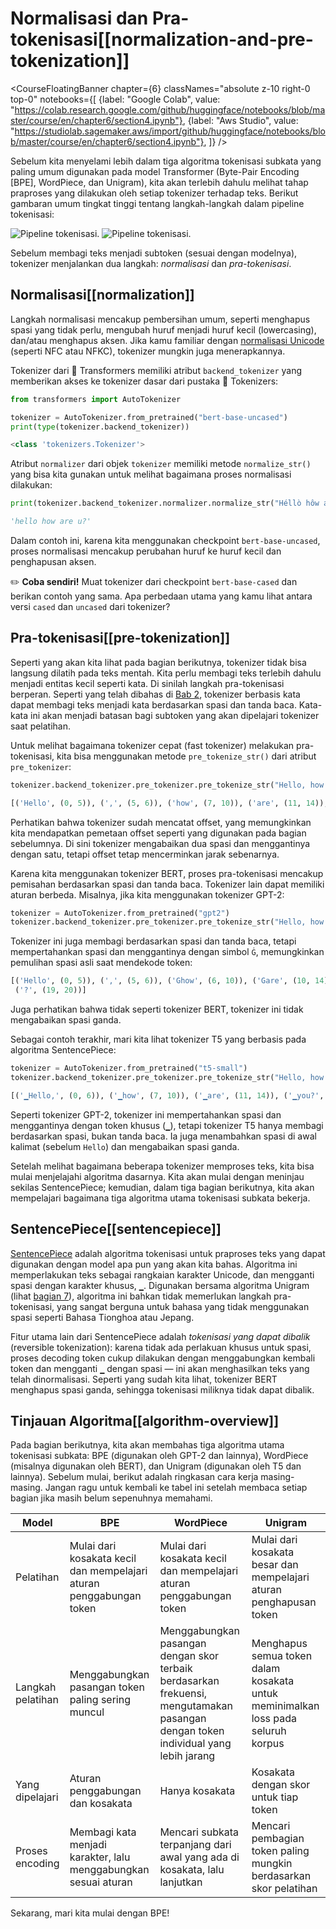 # Normalisasi dan Pra-tokenisasi[[normalization-and-pre-tokenization]]

<CourseFloatingBanner chapter={6}
  classNames="absolute z-10 right-0 top-0"
  notebooks={[
    {label: "Google Colab", value: "https://colab.research.google.com/github/huggingface/notebooks/blob/master/course/en/chapter6/section4.ipynb"},
    {label: "Aws Studio", value: "https://studiolab.sagemaker.aws/import/github/huggingface/notebooks/blob/master/course/en/chapter6/section4.ipynb"},
]} />

Sebelum kita menyelami lebih dalam tiga algoritma tokenisasi subkata yang paling umum digunakan pada model Transformer (Byte-Pair Encoding [BPE], WordPiece, dan Unigram), kita akan terlebih dahulu melihat tahap praproses yang dilakukan oleh setiap tokenizer terhadap teks. Berikut gambaran umum tingkat tinggi tentang langkah-langkah dalam pipeline tokenisasi:

<div class="flex justify-center">
<img class="block dark:hidden" src="https://huggingface.co/datasets/huggingface-course/documentation-images/resolve/main/en/chapter6/tokenization_pipeline.svg" alt="Pipeline tokenisasi.">
<img class="hidden dark:block" src="https://huggingface.co/datasets/huggingface-course/documentation-images/resolve/main/en/chapter6/tokenization_pipeline-dark.svg" alt="Pipeline tokenisasi.">
</div>

Sebelum membagi teks menjadi subtoken (sesuai dengan modelnya), tokenizer menjalankan dua langkah: _normalisasi_ dan _pra-tokenisasi_.

## Normalisasi[[normalization]]

<Youtube id="4IIC2jI9CaU"/>

Langkah normalisasi mencakup pembersihan umum, seperti menghapus spasi yang tidak perlu, mengubah huruf menjadi huruf kecil (lowercasing), dan/atau menghapus aksen. Jika kamu familiar dengan [normalisasi Unicode](http://www.unicode.org/reports/tr15/) (seperti NFC atau NFKC), tokenizer mungkin juga menerapkannya.

Tokenizer dari 🤗 Transformers memiliki atribut `backend_tokenizer` yang memberikan akses ke tokenizer dasar dari pustaka 🤗 Tokenizers:

```py
from transformers import AutoTokenizer

tokenizer = AutoTokenizer.from_pretrained("bert-base-uncased")
print(type(tokenizer.backend_tokenizer))
```

```python out
<class 'tokenizers.Tokenizer'>
```

Atribut `normalizer` dari objek `tokenizer` memiliki metode `normalize_str()` yang bisa kita gunakan untuk melihat bagaimana proses normalisasi dilakukan:

```py
print(tokenizer.backend_tokenizer.normalizer.normalize_str("Héllò hôw are ü?"))
```

```python out
'hello how are u?'
```

Dalam contoh ini, karena kita menggunakan checkpoint `bert-base-uncased`, proses normalisasi mencakup perubahan huruf ke huruf kecil dan penghapusan aksen.

<Tip>

✏️ **Coba sendiri!** Muat tokenizer dari checkpoint `bert-base-cased` dan berikan contoh yang sama. Apa perbedaan utama yang kamu lihat antara versi `cased` dan `uncased` dari tokenizer?

</Tip>

## Pra-tokenisasi[[pre-tokenization]]

<Youtube id="grlLV8AIXug"/>

Seperti yang akan kita lihat pada bagian berikutnya, tokenizer tidak bisa langsung dilatih pada teks mentah. Kita perlu membagi teks terlebih dahulu menjadi entitas kecil seperti kata. Di sinilah langkah pra-tokenisasi berperan. Seperti yang telah dibahas di [Bab 2](/course/chapter2), tokenizer berbasis kata dapat membagi teks menjadi kata berdasarkan spasi dan tanda baca. Kata-kata ini akan menjadi batasan bagi subtoken yang akan dipelajari tokenizer saat pelatihan.

Untuk melihat bagaimana tokenizer cepat (fast tokenizer) melakukan pra-tokenisasi, kita bisa menggunakan metode `pre_tokenize_str()` dari atribut `pre_tokenizer`:

```py
tokenizer.backend_tokenizer.pre_tokenizer.pre_tokenize_str("Hello, how are  you?")
```

```python out
[('Hello', (0, 5)), (',', (5, 6)), ('how', (7, 10)), ('are', (11, 14)), ('you', (16, 19)), ('?', (19, 20))]
```

Perhatikan bahwa tokenizer sudah mencatat offset, yang memungkinkan kita mendapatkan pemetaan offset seperti yang digunakan pada bagian sebelumnya. Di sini tokenizer mengabaikan dua spasi dan menggantinya dengan satu, tetapi offset tetap mencerminkan jarak sebenarnya.

Karena kita menggunakan tokenizer BERT, proses pra-tokenisasi mencakup pemisahan berdasarkan spasi dan tanda baca. Tokenizer lain dapat memiliki aturan berbeda. Misalnya, jika kita menggunakan tokenizer GPT-2:

```py
tokenizer = AutoTokenizer.from_pretrained("gpt2")
tokenizer.backend_tokenizer.pre_tokenizer.pre_tokenize_str("Hello, how are  you?")
```

Tokenizer ini juga membagi berdasarkan spasi dan tanda baca, tetapi mempertahankan spasi dan menggantinya dengan simbol `Ġ`, memungkinkan pemulihan spasi asli saat mendekode token:

```python out
[('Hello', (0, 5)), (',', (5, 6)), ('Ġhow', (6, 10)), ('Ġare', (10, 14)), ('Ġ', (14, 15)), ('Ġyou', (15, 19)),
 ('?', (19, 20))]
```

Juga perhatikan bahwa tidak seperti tokenizer BERT, tokenizer ini tidak mengabaikan spasi ganda.

Sebagai contoh terakhir, mari kita lihat tokenizer T5 yang berbasis pada algoritma SentencePiece:

```py
tokenizer = AutoTokenizer.from_pretrained("t5-small")
tokenizer.backend_tokenizer.pre_tokenizer.pre_tokenize_str("Hello, how are  you?")
```

```python out
[('▁Hello,', (0, 6)), ('▁how', (7, 10)), ('▁are', (11, 14)), ('▁you?', (16, 20))]
```

Seperti tokenizer GPT-2, tokenizer ini mempertahankan spasi dan menggantinya dengan token khusus (`▁`), tetapi tokenizer T5 hanya membagi berdasarkan spasi, bukan tanda baca. Ia juga menambahkan spasi di awal kalimat (sebelum `Hello`) dan mengabaikan spasi ganda.

Setelah melihat bagaimana beberapa tokenizer memproses teks, kita bisa mulai menjelajahi algoritma dasarnya. Kita akan mulai dengan meninjau sekilas SentencePiece; kemudian, dalam tiga bagian berikutnya, kita akan mempelajari bagaimana tiga algoritma utama tokenisasi subkata bekerja.

## SentencePiece[[sentencepiece]]

[SentencePiece](https://github.com/google/sentencepiece) adalah algoritma tokenisasi untuk praproses teks yang dapat digunakan dengan model apa pun yang akan kita bahas. Algoritma ini memperlakukan teks sebagai rangkaian karakter Unicode, dan mengganti spasi dengan karakter khusus, `▁`. Digunakan bersama algoritma Unigram (lihat [bagian 7](/course/chapter6/7)), algoritma ini bahkan tidak memerlukan langkah pra-tokenisasi, yang sangat berguna untuk bahasa yang tidak menggunakan spasi seperti Bahasa Tionghoa atau Jepang.

Fitur utama lain dari SentencePiece adalah *tokenisasi yang dapat dibalik* (reversible tokenization): karena tidak ada perlakuan khusus untuk spasi, proses decoding token cukup dilakukan dengan menggabungkan kembali token dan mengganti `▁` dengan spasi — ini akan menghasilkan teks yang telah dinormalisasi. Seperti yang sudah kita lihat, tokenizer BERT menghapus spasi ganda, sehingga tokenisasi miliknya tidak dapat dibalik.

## Tinjauan Algoritma[[algorithm-overview]]

Pada bagian berikutnya, kita akan membahas tiga algoritma utama tokenisasi subkata: BPE (digunakan oleh GPT-2 dan lainnya), WordPiece (misalnya digunakan oleh BERT), dan Unigram (digunakan oleh T5 dan lainnya). Sebelum mulai, berikut adalah ringkasan cara kerja masing-masing. Jangan ragu untuk kembali ke tabel ini setelah membaca setiap bagian jika masih belum sepenuhnya memahami.

| Model     | BPE                                                  | WordPiece                                              | Unigram                                                                |
|-----------|------------------------------------------------------|---------------------------------------------------------|------------------------------------------------------------------------|
| Pelatihan | Mulai dari kosakata kecil dan mempelajari aturan penggabungan token | Mulai dari kosakata kecil dan mempelajari aturan penggabungan token | Mulai dari kosakata besar dan mempelajari aturan penghapusan token     |
| Langkah pelatihan | Menggabungkan pasangan token paling sering muncul | Menggabungkan pasangan dengan skor terbaik berdasarkan frekuensi, mengutamakan pasangan dengan token individual yang lebih jarang | Menghapus semua token dalam kosakata untuk meminimalkan loss pada seluruh korpus |
| Yang dipelajari | Aturan penggabungan dan kosakata               | Hanya kosakata                                          | Kosakata dengan skor untuk tiap token                                  |
| Proses encoding | Membagi kata menjadi karakter, lalu menggabungkan sesuai aturan | Mencari subkata terpanjang dari awal yang ada di kosakata, lalu lanjutkan | Mencari pembagian token paling mungkin berdasarkan skor pelatihan     |

Sekarang, mari kita mulai dengan BPE!
